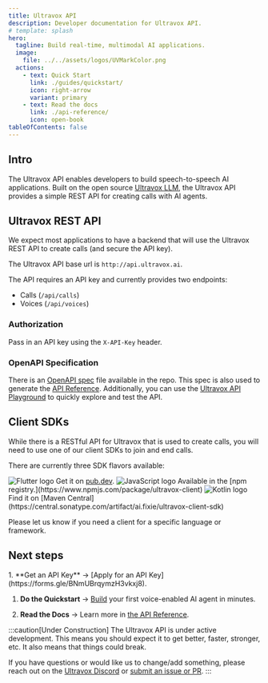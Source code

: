 ```yaml
---
title: Ultravox API
description: Developer documentation for Ultravox API.
# template: splash
hero:
  tagline: Build real-time, multimodal AI applications.
  image:
    file: ../../assets/logos/UVMarkColor.png
  actions:
    - text: Quick Start
      link: ./guides/quickstart/
      icon: right-arrow
      variant: primary
    - text: Read the docs
      link: ./api-reference/
      icon: open-book
tableOfContents: false
---
```


## Intro
The Ultravox API enables developers to build speech-to-speech AI applications. Built on the open source [Ultravox LLM](https://github.com/fixie-ai/ultravox), the Ultravox API provides a simple REST API for creating calls with AI agents.


## Ultravox REST API
We expect most applications to have a backend that will use the Ultravox REST API to create calls (and secure the API key).

The Ultravox API base url is `http://api.ultravox.ai`.

The API requires an API key and currently provides two endpoints:
* Calls (`/api/calls`)
* Voices (`/api/voices`)

### Authorization
Pass in an API key using the `X-API-Key` header.

### OpenAPI Specification
There is an [OpenAPI spec](https://github.com/fixie-ai/ultradox/blob/main/docs/src/content/schemas/ultravox.yml) file available in the repo. This spec is also used to generate the [API Reference](./api-reference/). Additionally, you can use the [Ultravox API Playground](https://api.ultravox.ai/api/schema/swagger-ui/) to quickly explore and test the API.

## Client SDKs 
While there is a RESTful API for Ultravox that is used to create calls, you will need to use one of our client SDKs to join and end calls.

There are currently three SDK flavors available:

<CardGrid>
  <Card title="Flutter">
    <Image src={flutterLogo} width={24} alt="Flutter logo" /> Get it on <a href="https://pub.dev/packages/ultravox_client">pub.dev</a>.
  </Card>

  <Card title="JavaScript">
    <Image src={jsLogo} width={24} alt="JavaScript logo" /> Available in the [npm registry.](https://www.npmjs.com/package/ultravox-client)
  </Card>

  <Card title="Kotlin">
    <Image src={kotlinLogo} width={24} alt="Kotlin logo" /> Find it on [Maven Central](https://central.sonatype.com/artifact/ai.fixie/ultravox-client-sdk)
  </Card>
</CardGrid>

Please let us know if you need a client for a specific language or framework.

## Next steps

<Steps>
1. **Get an API Key** → [Apply for an API Key](https://forms.gle/BNmUBrqymzH3vkxj8).

1. **Do the Quickstart** → [Build](./guides/quickstart/) your first voice-enabled AI agent in minutes.

1. **Read the Docs** → Learn more in [the API Reference](./api-reference).
</Steps>

:::caution[Under Construction]
The Ultravox API is under active development. This means you should expect it to get better, faster, stronger, etc. It also means that things could break.

If you have questions or would like us to change/add something, please reach out on the [Ultravox Discord](https://discord.gg/Qw6KHxv8YB) or [submit an issue or PR](https://github.com/fixie-ai/ultravox).
:::